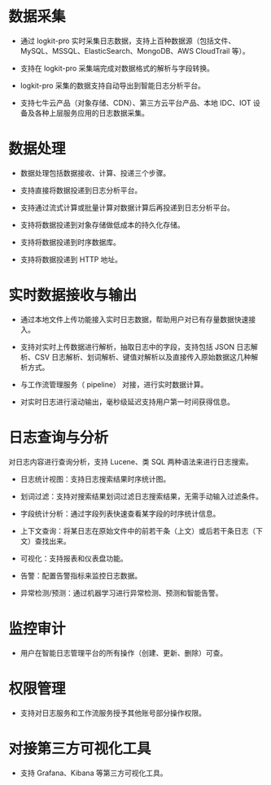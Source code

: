  # **数据采集**

* 通过 logkit-pro 实时采集日志数据，支持上百种数据源（包括文件、MySQL、MSSQL、ElasticSearch、MongoDB、AWS CloudTrail 等）。

* 支持在 logkit-pro 采集端完成对数据格式的解析与字段转换。

* logkit-pro 采集的数据支持自动导出到智能日志分析平台。

* 支持七牛云产品（对象存储、CDN）、第三方云平台产品、本地 IDC、IOT 设备及各种上层服务应用的日志数据采集。

# **数据处理**

* 数据处理包括数据接收、计算、投递三个步骤。

* 支持直接将数据投递到日志分析平台。

* 支持通过流式计算或批量计算对数据计算后再投递到日志分析平台。

* 支持将数据投递到对象存储做低成本的持久化存储。

* 支持将数据投递到时序数据库。

* 支持将数据投递到 HTTP 地址。

# **实时数据接收与输出**

* 通过本地文件上传功能接入实时日志数据，帮助用户对已有存量数据快速接入。

* 支持对实时上传数据进行解析，抽取日志中的字段，支持包括 JSON 日志解析、CSV 日志解析、划词解析、键值对解析以及直接传入原始数据这几种解析方式。

* 与工作流管理服务（ pipeline） 对接，进行实时数据计算。

* 对实时日志进行滚动输出，毫秒级延迟支持用户第一时间获得信息。

# **日志查询与分析**

对日志内容进行查询分析，支持 Lucene、类 SQL 两种语法来进行日志搜索。

* 日志统计视图：支持日志搜索结果时序统计图。

* 划词过滤：支持对搜索结果划词过滤日志搜索结果，无需手动输入过滤条件。

* 字段统计分析：通过字段列表快速查看某字段的时序统计信息。

* 上下文查询：将某日志在原始文件中的前若干条（上文）或后若干条日志（下文）查找出来。

* 可视化：支持报表和仪表盘功能。

* 告警：配置告警指标来监控日志数据。

* 异常检测/预测：通过机器学习进行异常检测、预测和智能告警。

# **监控审计**

* 用户在智能日志管理平台的所有操作（创建、更新、删除）可查。

# **权限管理**

* 支持对日志服务和工作流服务授予其他账号部分操作权限。

# **对接第三方可视化工具**

* 支持 Grafana、Kibana 等第三方可视化工具。